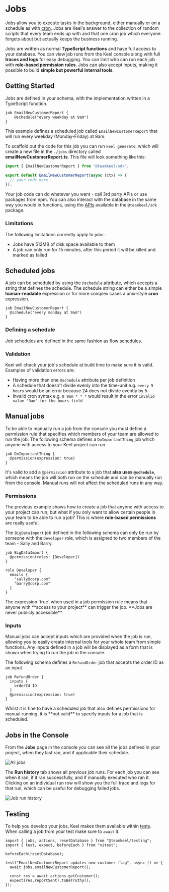 # Jobs

Jobs allow you to execute tasks in the background, either manually or on a schedule as with [cron](https://en.wikipedia.org/wiki/Cron). Jobs are Keel's answer to the collection of random scripts that every team ends up with and that one cron job which everyone forgets about but actually keeps the business running.

Jobs are written as normal **TypeScript functions** and have full access to your database. You can view job runs from the Keel console along with full **traces and logs** for easy debugging. You can limit who can run each job with **role-based permission rules**. Jobs can also accept inputs, making it possible to build **simple but powerful internal tools**.

## Getting Started

Jobs are defined in your schema, with the implementation written in a TypeScript function.

```keel filename="A simple scheduled job"
job EmailNewCustomerReport {
    @schedule("every weekday at 9am")
}
```

This example defines a scheduled job called `EmailNewCustomerReport` that will run every weekday (Monday-Friday) at 9am.

To scaffold out the code for this job you can run `keel generate`, which will create a new file in the `./jobs` directory called **emailNewCustomerReport.ts**. This file will look something like this:

```ts filename="jobs/emailNewCustomerReport.ts"
import { EmailNewCustomerReport } from "@teamkeel/sdk";

export default EmailNewCustomerReport(async (ctx) => {
  // your code here
});
```

Your job code can do whatever you want - call 3rd party APIs or use packages from npm. You can also interact with the database in the same way you would in functions, using the [APIs](/functions/sdk) available in the `@teamkeel/sdk` package.

### Limitations

The following limitations currently apply to jobs:

- Jobs have 512MB of disk space available to them
- A job can only run for 15 minutes, after this period it will be killed and marked as failed

## Scheduled jobs

A job can be scheduled by using the `@schedule` attribute, which accepts a string that defines the schedule. The schedule string can either be a simple **human-readable** expression or for more complex cases a unix-style **cron** expression.

```keel filename="A scheduled job using human-readable expression"
job EmailNewCustomerReport {
  @schedule("every monday at 9am")
}
```

### Defining a schedule

Job schedules are defined in the same fashion as [flow schedules](flows/scheduling.mdx).

### Validation

Keel will check your job's schedule at build time to make sure it is valid. Examples of validation errors are:

- Having more than one `@schedule` attribute per job definition
- A schedule that doesn't divide evenly into the time-unit e.g. `every 5 hours` would be an error because 24 does not divide evently by 5
- Invalid cron syntax e.g. `0 9am * * *` would result in the error `invalid value '9am' for the hours field`

## Manual jobs

To be able to manually run a job from the console you must define a permission rule that specifies which members of your team are allowed to run the job. The following schema defines a `DoImportantThing` job which anyone with access to your Keel project can run.

```keel filename="A job that can be run by anyone with access to your project"
job DoImportantThing {
  @permission(expression: true)
}
```

It's valid to add a `@permission` attribute to a job that **also uses `@schedule`**, which means the job will both run on the schedule and can be manually run from the console. Manual runs will not affect the scheduled runs in any way.

### Permissions

The previous example shows how to create a job that anyone with access to your project can run, but what if you only want to allow certain people in your team to be able to run a job? This is where **role-based permissions** are really useful.

The `BigDataImport` job defined in the following schema can only be run by someone with the `Developer` role, which is assigned to two members of the team - Sally and Barry.

```keel filename="A job with a role-based permission rule"
job BigDataImport {
  @permission(roles: [Developer])
}

role Developer {
  emails {
    "sally@corp.com"
    "barry@corp.com"
  }
}
```


<Callout type="info" emoji="🔐">
  The expression `true` when used in a job permission rule means that anyone with **access to your
  project** can trigger the job. **Jobs are never publicly accessible**.
</Callout>

### Inputs

Manual jobs can accept inputs which are provided when the job is run, allowing you to easily create internal tools for your whole team from simple functions. Any inputs defined in a job will be displayed as a form that is shown when trying to run the job in the console.

The following schema defines a `RefundOrder` job that accepts the order ID as an input.

```keel filename="A job that accepts inputs"
job RefundOrder {
  inputs {
    orderId ID
  }
  @permission(expression: true)
}
```

<Callout type="warning" emoji="💬">
  Whilst it is fine to have a scheduled job that also defines permissions for manual running, it is
  **not valid** to specify inputs for a job that is scheduled.
</Callout>

## Jobs in the Console

From the **Jobs** page in the console you can see all the jobs defined in your project, when they last ran, and if applicable their schedule.

![All jobs](/all-jobs.png)

The **Run history** tab shows all previous job runs. For each job you can see when it ran, if it ran successfully, and if manually executed who ran it. Clicking on an individual run row will show you the full trace and logs for that run, which can be useful for debugging failed jobs.

![Job run history](/run-history.png)

## Testing

To help you develop your jobs, Keel makes them available within [tests](/testing). When calling a job from your test make sure to `await` it.

```tsx filename="jobs/email-new-customer-report.test.ts"
import { jobs, actions, resetDatabase } from "@teamkeel/testing";
import { test, expect, beforeEach } from "vitest";

beforeEach(resetDatabase);

test("EmailNewCustomerReport updates new customer flag", async () => {
  await jobs.emailNewCustomerReport();

  const res = await actions.getCustomer();
  expect(res.reportSent).toBeTruthy();
});
```
